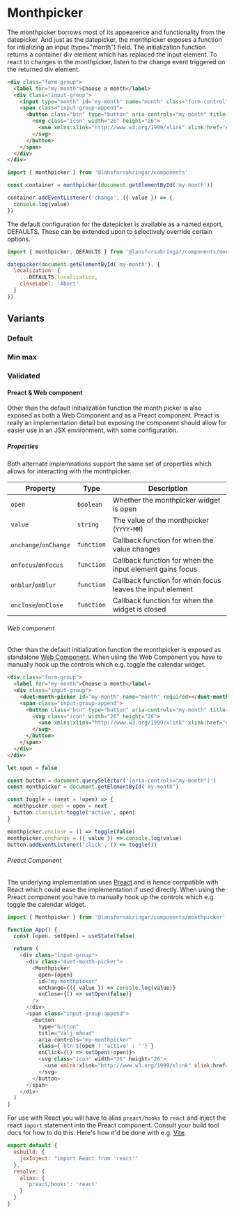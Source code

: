 
<Meta of={DatepickerStories} name="Monthpicker" />

# Monthpicker <Badges of={DatepickerStories} right />

The monthpicker borrows most of its appearence and functionality from the datepicker. And just as the datepicker, the monthpicker exposes a function for intializing an input (type="month") field. The initialization function returns a container div element which has replaced the input element. To react to changes in the monthpicker, listen to the change event triggered on the returned div element.

```html
<div class="form-group">
  <label for="my-month">Choose a month</label>
  <div class="input-group">
    <input type="month" id="my-month" name="month" class="form-control" required />
    <span class="input-group-append">
      <button class="btn" type="button" aria-controls="my-month" title="Välj månad">
        <svg class="icon" width="26" height="26">
          <use xmlns:xlink="http://www.w3.org/1999/xlink" xlink:href="#calendar-26"></use>
        </svg>
      </button>
    </span>
  </div>
</div>
```

```javascript
import { monthpicker } from '@lansforsakringar/components'

const container = monthpicker(document.getElementById('my-month'))

container.addEventListener('change', ({ value }) => {
  console.log(value)
})
```

The default configuration for the datepicker is available as a named export, DEFAULTS. These can be extended upon to selectively override certain options.

```javascript
import { monthpicker, DEFAULTS } from '@lansforsakringar/components/monthpicker'

datepicker(document.getElementById('my-month'), {
  localization: {
    ...DEFAULTS.localization,
    closeLabel: 'Abort'
  }
})
```

## Variants

### Default

<Story of={DatepickerStories.MonthDefault} />
<Source of={DatepickerStories.MonthDefault} />

### Min max

<Story of={DatepickerStories.MonthMinMax} />
<Source of={DatepickerStories.MonthMinMax} />

### Validated

<Story of={DatepickerStories.MonthValidated} />
<Source of={DatepickerStories.MonthValidated} />

#### Preact & Web component

Other than the default initialization function the month picker is also exposed as both a Web Component and as a Preact component. Preact is really an implementation detail but exposing the component should allow for easier use in an JSX environment, with some configuration.

##### Properties

Both alternate implemnations support the same set of properties which allows for interacting with the monthpicker.

| Property              | Type       | Description                                               |
| --------------------- | ---------- | --------------------------------------------------------- |
| `open`                | `boolean`  | Whether the monthpicker widget is open                    |
| `value`               | `string`   | The value of the monthpicker (`YYYY-MM`)                  |
| `onchange`/`onChange` | `function` | Callback function for when the value changes              |
| `onfocus`/`onFocus`   | `function` | Callback function for when the input element gains focus  |
| `onblur`/`onBlur`     | `function` | Callback function for when focus leaves the input element |
| `onclose`/`onClose`   | `function` | Callback function for when the widget is closed           |

###### Web component

Other than the default initialization function the monthpicker is exposed as standalone [Web Component](https://developer.mozilla.org/en-US/docs/Web/Web_Components). When using the Web Component you have to manually hook up the controls which e.g. toggle the calendar widget.

```html
<div class="form-group">
  <label for="my-month">Choose a month</label>
  <div class="input-group">
    <duet-month-picker id="my-month" name="month" required></duet-month-picker>
    <span class="input-group-append">
      <button class="btn" type="button" aria-controls="my-month" title="Välj månad">
        <svg class="icon" width="26" height="26">
          <use xmlns:xlink="http://www.w3.org/1999/xlink" xlink:href="#calendar-26"></use>
        </svg>
      </button>
    </span>
  </div>
</div>
```

```javascript
let open = false

const button = document.querySelector('[aria-controls="my-month"]')
const monthpicker = document.getElementById('my-month')

const toggle = (next = !open) => {
  monthpicker.open = open = next
  button.classList.toggle('active', open)
}

monthpicker.onclose = () => toggle(false)
monthpicker.onchange = ({ value }) => console.log(value)
button.addEventListener('click', () => toggle())
```

###### Preact Component

The underlying implementation uses [Preact](https://preactjs.com/) and is hence compatible with React which could ease the implementation if used directly. When using the Preact component you have to manually hook up the controls which e.g. toggle the calendar widget.

```javascript
import { Monthpicker } from '@lansforsakringar/components/monthpicker'

function App() {
  const [open, setOpen] = useState(false)

  return (
    <div class="input-group">
      <div class="duet-month-picker">
        <Monthpicker
          open={open}
          id="my-monthpicker"
          onChange={({ value }) => console.log(value)}
          onClose={() => setOpen(false)}
        />
      </div>
      <span class="input-group-append">
        <button
          type="button"
          title="Välj månad"
          aria-controls="my-monthpicker"
          class={`btn ${open ? 'active' : ''}`}
          onClick={() => setOpen(!open)}>
          <svg class="icon" width="26" height="26">
            <use xmlns:xlink="http://www.w3.org/1999/xlink" xlink:href="#calendar-26"></use>
          </svg>
        </button>
      </span>
    </div>
  )
}
```

For use with React you will have to alias `preact/hooks` to `react` and inject the react `import` statement into the Preact component. Consult your build tool docs for how to do this. Here's how it'd be done with e.g. [Vite](https://vitejs.dev/).

```javascript
export default {
  esbuild: {
    jsxInject: "import React from 'react'"
  },
  resolve: {
    alias: {
      'preact/hooks': 'react'
    }
  }
}
```
